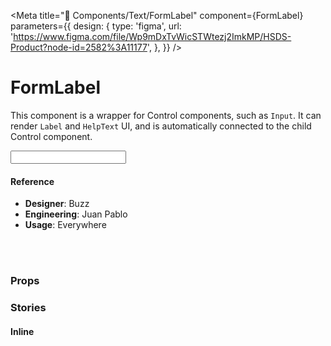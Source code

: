 
<Meta
  title="🧬 Components/Text/FormLabel"
  component={FormLabel}
  parameters={{
    design: {
      type: 'figma',
      url:
        'https://www.figma.com/file/Wp9mDxTvWicSTWtezj2ImkMP/HSDS-Product?node-id=2582%3A11177',
    },
  }}
/>

# FormLabel

This component is a wrapper for Control components, such as `Input`. It can render `Label` and `HelpText` UI, and is automatically connected to the child Control component.

<Preview>
  <Story name="default">
    <Page>
      <Page.Card>
        <FormGroup>
          <FormLabel
            label="This is the label for the Input down there"
            helpText="Ignore this message, says nothing interesting."
          >
            <Input />
          </FormLabel>
        </FormGroup>
      </Page.Card>
    </Page>
  </Story>
</Preview>

#### Reference

- **Designer**: Buzz
- **Engineering**: Juan Pablo
- **Usage**: Everywhere

<br />
<br />

### Props

<Props of={FormLabel} />

### Stories

#### Inline

<Preview>
  <Story name="Inline">
    <Page>
      <Page.Card>
        <FormGroup>
          <FormLabel label="Label for the Switch" isInline>
            <Switch />
          </FormLabel>
        </FormGroup>
      </Page.Card>
      <Page.Card>
        <FormGroup>
          <FormLabel
            label="Label for the Switch"
            helpText="Enable this feature or you might regret it later."
            isInline
          >
            <Switch />
          </FormLabel>
        </FormGroup>
      </Page.Card>
      <Page.Card>
        <FormGroup>
          <FormLabel
            label="Label for the Switch"
            helpText="Enable this feature or you might regret it later.Enable this feature or you might regret it later.Enable this feature or you might regret it later."
            isInline
          >
            <Switch />
          </FormLabel>
        </FormGroup>
      </Page.Card>
    </Page>
  </Story>
</Preview>
